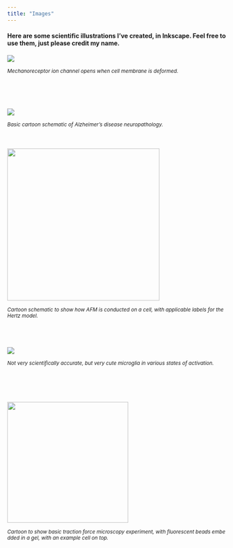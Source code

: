 ```yaml
---
title: "Images"
---
```


#### Here are some scientific illustrations I've created, in Inkscape. Feel free to use them, just please credit my name. 

![](images/mechanotransduction.png){fig-alt="cartoon image of a mechanoreceptive ion channel in closed and open conformation" fig-align="center"}

~*Mechanoreceptor\ ion\ channel\ opens\ when\ cell\ membrane\ is\ deformed.*~

\
\
\

![](images/AD%20schematic2019.png){fig-alt="A basic cartoon schematic to show the pathology of Alzheimer's disease. Specifically, the inflammatory glial response includes activated microglia and astrocytes. The neurofibrillary tau tangles are interneuronal, and the amyloid plaques, surrounded by diffuse halos of amyloid-Beta, are extracellular." fig-align="center"}

^*Basic\ cartoon\ schematic\ of\ Alzheimer's\ disease\ neuropathology.*^ \
\
\

![](images/AFM%20on%20a%20cell.png){fig-alt="Cartoon to show how AFM is conducted on a cell" width="350"}

~*Cartoon\ schematic\ to\ show\ how\ AFM\ is\ conducted\ on\ a\ cell,\ with\ applicable\ labels\ for\ the\ Hertz\ model.*~ \
\
\
\

![](images/microglia%20schematic%20cartoon-01.png){fig-alt="cartoon microglia"}

~*Not\ very\ scientifically\ accurate,\ but\ very\ cute\ microglia\ in\ various\ states\ of\ activation.*~

\
\
\
\
![](images/TFM.png){width="278"}

~*Cartoon\ to\ show\ basic\ traction\ force\ microscopy\ experiment,\ with\ fluorescent\ beads\ embedded\ in\ a\ gel,\ with\ an\ example\ cell\ on\ top.*~
